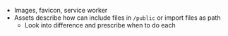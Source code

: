 <Title>Static Assets</Title>

- Images, favicon, service worker
- Assets describe how can include files in `/public` or import files as path
  - Look into difference and prescribe when to do each
